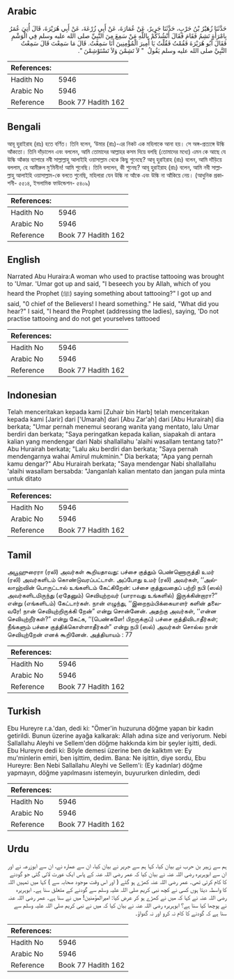 ## Arabic


<div dir="rtl" lang="ar" style={{fontSize:'larger',backgroundColor:'#f8f9fa',padding:20}}>
حَدَّثَنَا زُهَيْرُ بْنُ حَرْبٍ، حَدَّثَنَا جَرِيرٌ، عَنْ عُمَارَةَ، عَنْ أَبِي زُرْعَةَ، عَنْ أَبِي هُرَيْرَةَ، قَالَ أُتِيَ عُمَرُ بِامْرَأَةٍ تَشِمُ فَقَامَ فَقَالَ أَنْشُدُكُمْ بِاللَّهِ مَنْ سَمِعَ مِنَ النَّبِيِّ صلى الله عليه وسلم فِي الْوَشْمِ فَقَالَ أَبُو هُرَيْرَةَ فَقُمْتُ فَقُلْتُ يَا أَمِيرَ الْمُؤْمِنِينَ أَنَا سَمِعْتُ‏.‏ قَالَ مَا سَمِعْتَ قَالَ سَمِعْتُ النَّبِيَّ صلى الله عليه وسلم يَقُولُ ‏ "‏ لاَ تَشِمْنَ وَلاَ تَسْتَوْشِمْنَ ‏"‏‏.‏
</div>
<div style={{backgroundColor:'#f8f9fa',padding:20, marginBottom: 10}}><table> <thead> <tr> <th>References:</th> <th></th> </tr> </thead> <tbody><tr><td>Hadith No</td><td>5946</td></tr><tr><td>Arabic No</td><td>5946</td></tr><tr><td>Reference</td><td>Book 77 Hadith 162</td></tr></tbody></table></div>

## Bengali


<div dir="ltr" lang="bn" style={{fontSize:'larger',backgroundColor:'#f8f9fa',padding:20}}>
আবূ হুরাইরাহ (রাঃ) হতে বর্ণিত। তিনি বলেন, ‘উমার (রাঃ)-এর নিকট এক মহিলাকে আনা হয়। সে অঙ্গ-প্রত্যঙ্গে উল্কি আঁকতো। তিনি দাঁড়ালেন এবং বললেন, আমি তোমাদের আল্লাহর কসম দিয়ে বলছি (তোমাদের মধ্যে) এমন কে আছে যে উল্কি আঁকার ব্যাপারে নবী সাল্লাল্লাহু আলাইহি ওয়াসাল্লাম থেকে কিছু শুনেছে? আবূ হুরাইরাহ (রাঃ) বলেন, আমি দাঁড়িয়ে বললাম, হে আমীরুল মু‘মিনীন! আমি শুনেছি। তিনি বললেন, কী শুনেছ? আবূ হুরাইরাহ (রাঃ) বলেন, আমি নবী সাল্লাল্লাহু আলাইহি ওয়াসাল্লাম-কে বলতে শুনেছি, মহিলারা যেন উল্কি না আঁকে এবং উল্কি না আঁকিয়ে নেয়। (আধুনিক প্রকাশনী- ৫৫১৪, ইসলামিক ফাউন্ডেশন- ৫৪০৯)
</div>
<div style={{backgroundColor:'#f8f9fa',padding:20, marginBottom: 10}}><table> <thead> <tr> <th>References:</th> <th></th> </tr> </thead> <tbody><tr><td>Hadith No</td><td>5946</td></tr><tr><td>Arabic No</td><td>5946</td></tr><tr><td>Reference</td><td>Book 77 Hadith 162</td></tr></tbody></table></div>

## English


<div dir="ltr" lang="en" style={{fontSize:'larger',backgroundColor:'#f8f9fa',padding:20}}>
Narrated Abu Huraira:A woman who used to practise tattooing was brought to 'Umar. 'Umar got up and said, "I beseech you by Allah, which of you heard the Prophet (ﷺ) saying something about tattooing?" l got up and said, "0 chief of the Believers! l heard something." He said, "What did you hear?" I said, "I heard the Prophet (addressing the ladies), saying, 'Do not practise tattooing and do not get yourselves tattooed
</div>
<div style={{backgroundColor:'#f8f9fa',padding:20, marginBottom: 10}}><table> <thead> <tr> <th>References:</th> <th></th> </tr> </thead> <tbody><tr><td>Hadith No</td><td>5946</td></tr><tr><td>Arabic No</td><td>5946</td></tr><tr><td>Reference</td><td>Book 77 Hadith 162</td></tr></tbody></table></div>

## Indonesian


<div dir="ltr" lang="id" style={{fontSize:'larger',backgroundColor:'#f8f9fa',padding:20}}>
Telah menceritakan kepada kami [Zuhair bin Harb] telah menceritakan kepada kami [Jarir] dari ['Umarah] dari [Abu Zar'ah] dari [Abu Hurairah] dia berkata; "Umar pernah menemui seorang wanita yang mentato, lalu Umar berdiri dan berkata; "Saya peringatkan kepada kalian, siapakah di antara kalian yang mendengar dari Nabi shallallahu 'alaihi wasallam tentang tato?" Abu Hurairah berkata; "Lalu aku berdiri dan berkata; "Saya pernah mendengarnya wahai Amirul mukminin." Dia berkata; "Apa yang pernah kamu dengar?" Abu Hurairah berkata; "Saya mendengar Nabi shallallahu 'alaihi wasallam bersabda: "Janganlah kalian mentato dan jangan pula minta untuk ditato
</div>
<div style={{backgroundColor:'#f8f9fa',padding:20, marginBottom: 10}}><table> <thead> <tr> <th>References:</th> <th></th> </tr> </thead> <tbody><tr><td>Hadith No</td><td>5946</td></tr><tr><td>Arabic No</td><td>5946</td></tr><tr><td>Reference</td><td>Book 77 Hadith 162</td></tr></tbody></table></div>

## Tamil


<div dir="ltr" lang="ta" style={{fontSize:'larger',backgroundColor:'#f8f9fa',padding:20}}>
அபூஹுரைரா (ரலி) அவர்கள் கூறியதாவது: பச்சை குத்தும் பெண்ணொருத்தி உமர் (ரலி) அவர்களிடம் கொண்டுவரப்பட்டாள். அப்போது உமர் (ரலி) அவர்கள், ‘‘அல்லாஹ்வின் பொருட்டால் உங்களிடம் கேட்கிறேன்: பச்சை குத்துவதைப் பற்றி நபி (ஸல்) அவர்களிடமிருந்து (ஏதேனும்) செவியுற்றவர் (யாராவது உங்களில்) இருக்கின்றாரா?” என்று (எங்களிடம்) கேட்டார்கள். நான் எழுந்து, ‘‘இறைநம்பிக்கையாளர் களின் தலைவரே! நான் செவியுற்றிருக்கி றேன்” என்று சொன்னேன். அதற்கு அவர்கள், ‘‘என்ன செவியுற்றீர்கள்?” என்று கேட்க, ‘‘(பெண்களே! பிறருக்குப்) பச்சை குத்திவிடாதீர்கள்; நீங்களும் பச்சை குத்திக்கொள்ளாதீர்கள்” என்று நபி (ஸல்) அவர்கள் சொல்ல நான் செவியுற்றேன் எனக் கூறினேன். அத்தியாயம் : 77
</div>
<div style={{backgroundColor:'#f8f9fa',padding:20, marginBottom: 10}}><table> <thead> <tr> <th>References:</th> <th></th> </tr> </thead> <tbody><tr><td>Hadith No</td><td>5946</td></tr><tr><td>Arabic No</td><td>5946</td></tr><tr><td>Reference</td><td>Book 77 Hadith 162</td></tr></tbody></table></div>

## Turkish


<div dir="ltr" lang="tr" style={{fontSize:'larger',backgroundColor:'#f8f9fa',padding:20}}>
Ebu Hureyre r.a.'dan, dedi ki: "Ömer'in huzuruna döğme yapan bir kadın getirildi. Bunun üzerine ayağa kalkarak: Allah adına size and veriyorum. Nebi Sallallahu Aleyhi ve Sellem'den döğme hakkında kim bir şeyler işitti, dedi. Ebu Hureyre dedi ki: Böyle demesi üzerine ben de kalktım ve: Ey mu'minlerin emiri, ben işittim, dedim. Bana: Ne işittin, diye sordu, Ebu Hureyre: Ben Nebi Sallallahu Aleyhi ve Sellem'i: (Ey kadınlar) döğme yapmayın, döğme yapılmasını istemeyin, buyururken dinledim, dedi
</div>
<div style={{backgroundColor:'#f8f9fa',padding:20, marginBottom: 10}}><table> <thead> <tr> <th>References:</th> <th></th> </tr> </thead> <tbody><tr><td>Hadith No</td><td>5946</td></tr><tr><td>Arabic No</td><td>5946</td></tr><tr><td>Reference</td><td>Book 77 Hadith 162</td></tr></tbody></table></div>

## Urdu


<div dir="rtl" lang="ur" style={{fontSize:'larger',backgroundColor:'#f8f9fa',padding:20}}>
ہم سے زہیر بن حرب نے بیان کیا، کہا ہم سے جریر نے بیان کیا، ان سے عمارہ نے، ان سے ابوزرعہ نے اور ان سے ابوہریرہ رضی اللہ عنہ نے بیان کیا کہ عمر رضی اللہ عنہ کے پاس ایک عورت لائی گئی جو گودنے کا کام کرتی تھی۔ عمر رضی اللہ عنہ کھڑے ہو گئے ( اور اس وقت موجود صحابہ سے ) کہا میں تمہیں اللہ کا واسطہ دیتا ہوں کسی نے کچھ نبی کریم صلی اللہ علیہ وسلم سے گودنے کے متعلق سنا ہے۔ ابوہریرہ رضی اللہ عنہ نے کہا کہ میں نے کھڑے ہو کر عرض کیا: امیرالمؤمنین! میں نے سنا ہے۔ عمر رضی اللہ عنہ نے پوچھا کیا سنا ہے؟ ابوہریرہ رضی اللہ عنہ نے بیان کیا کہ میں نے نبی کریم صلی اللہ علیہ وسلم سے سنا ہے کہ گودنے کا کام نہ کرو اور نہ گدواؤ۔
</div>
<div style={{backgroundColor:'#f8f9fa',padding:20, marginBottom: 10}}><table> <thead> <tr> <th>References:</th> <th></th> </tr> </thead> <tbody><tr><td>Hadith No</td><td>5946</td></tr><tr><td>Arabic No</td><td>5946</td></tr><tr><td>Reference</td><td>Book 77 Hadith 162</td></tr></tbody></table></div>